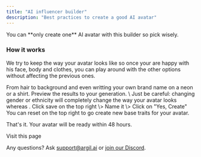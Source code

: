 ```yaml
---
title: "AI influencer builder"
description: "Best practices to create a good AI avatar"
---
```


<Note>
  You can **only create one** AI avatar with this builder so pick wisely.
</Note>

### How it works

We try to keep the way your avatar looks like so once your are happy with his face, body and clothes, you can play around with the other options without affecting the previous ones.

<Steps>
  <Step title="Pick among hundreds of options to personnalize your avatar.  ">
    From hair to background and even writting your own brand name on a neon or a shirt.
  </Step>
  <Step title="Generate preview">
    Preview the results to your generation. \
    Just be careful: changing gender or ethnicity will completely change the way your avatar looks whereas .
  </Step>
  <Step title='Happy with the result? Click "save"'>
    Click save on the top right \> Name it \> Click on "Yes, Create"
  </Step>
  <Step title='Unhappy? Click on the "reset" button'>
    You can reset on the top right to go create new base traits for your avatar.
  </Step>
</Steps>

That's it. Your avatar will be ready within 48 hours.

<Card title="Questions on the avatar builder? Visit this page" icon="page" color="#9831ef" horizontal href="https://docs.argil.ai/resources/ai-influencer-actions">
  Visit this page
</Card>

Any questions? Ask [support@argil.ai](mailto:support@argil.ai) or [join our Discord](https://discord.gg/E4E3WFVzTw).